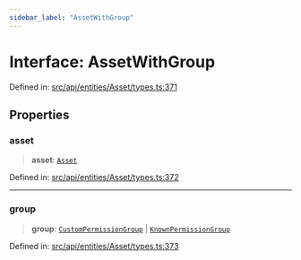 ```yaml
---
sidebar_label: "AssetWithGroup"
---
```


# Interface: AssetWithGroup

Defined in: [src/api/entities/Asset/types.ts:371](https://github.com/PolymeshAssociation/polymesh-sdk/blob/bee6a2fe7a8ce5db42a6982e793782182cde2153/src/api/entities/Asset/types.ts#L371)

## Properties

### asset

> **asset**: [`Asset`](../type-aliases/Asset.mdx)

Defined in: [src/api/entities/Asset/types.ts:372](https://github.com/PolymeshAssociation/polymesh-sdk/blob/bee6a2fe7a8ce5db42a6982e793782182cde2153/src/api/entities/Asset/types.ts#L372)

***

### group

> **group**: [`CustomPermissionGroup`](../../../CustomPermissionGroup/classes/CustomPermissionGroup.mdx) \| [`KnownPermissionGroup`](../../../KnownPermissionGroup/classes/KnownPermissionGroup.mdx)

Defined in: [src/api/entities/Asset/types.ts:373](https://github.com/PolymeshAssociation/polymesh-sdk/blob/bee6a2fe7a8ce5db42a6982e793782182cde2153/src/api/entities/Asset/types.ts#L373)

